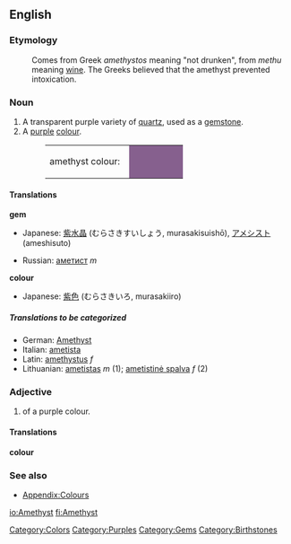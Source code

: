 {{wikipedia}}
==English==
===Etymology===
:Comes from Greek ''amethystos'' meaning "not drunken", from ''methu'' meaning [[wine]]. The Greeks believed that the amethyst prevented intoxication.

===Noun===
#A transparent purple variety of [[quartz]], used as a [[gemstone]].
#A [[purple]] [[colour]].
#:<table><tr><td>amethyst colour: &nbsp;</td><td bgcolor="#86608E" width="80">&nbsp; </td></tr></table>

====Translations====
'''gem'''
{{top}}
*Japanese: [[紫水晶]] (むらさきすいしょう, murasakisuishō), [[アメシスト]] (ameshisuto)
{{mid}}
*Russian: [[аметист]] ''m''
{{bottom}}

'''colour'''
{{top}}
*Japanese: [[紫色]] (むらさきいろ, murasakiiro)
{{mid}}

{{bottom}}

=====Translations to be categorized=====
{{checktrans}}
<!--Remove this section once all of the translations below have been moved into the tables above.-->
*German: [[Amethyst]]
*Italian: [[ametista]]
*Latin: [[amethystus]] ''f''
*Lithuanian: [[ametistas]] ''m'' (1); [[ametistinė spalva]] ''f'' (2)

===Adjective===
#of a purple colour.

====Translations====
'''colour'''
{{top}}
{{mid}}
{{bottom}}

===See also===
*[[Wiktionary_Appendix:Colours|Appendix:Colours]]

[[Category:Colors]]
[[Category:Purples]]
[[Category:Gems]]
[[Category:Birthstones]]

[[io:Amethyst]]
[[fi:Amethyst]]